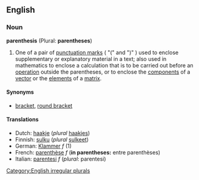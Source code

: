 ==English==
===Noun===
'''parenthesis''' (Plural: '''parentheses''')

# One of a pair of [[punctuation marks]] ( "(" and ")" ) used to enclose supplementary or explanatory material in a text; also used in mathematics to enclose a calculation that is to be carried out before an [[operation]] outside the parentheses, or to enclose the [[component]]s of a [[vector]] or the [[element]]s of a [[matrix]].

====Synonyms====
*[[bracket]], [[round bracket]]

====Translations====
*Dutch: [[haakje]] (''plural'' [[haakjes]])
*Finnish: [[sulku]] (''plural'' [[sulkeet]])
*German: [[Klammer]] ''f'' (1)
*French: [[parenthèse]] ''f'' ('''in parentheses:''' entre parenthèses)
*Italian: [[parentesi]] ''f'' (''plural'': parentesi)

[[Category:English irregular plurals]]